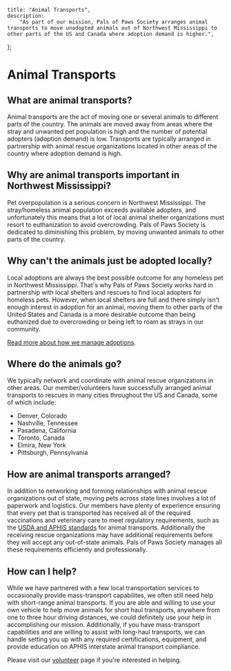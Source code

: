 
	title: "Animal Transports",
	description:
		"As part of our mission, Pals of Paws Society arranges animal transports to move unadopted animals out of Northwest Mississippi to other parts of the US and Canada where adoption demand is higher.",
};


# Animal Transports

## What are animal transports?

Animal transports are the act of moving one or several animals to different parts of the country. The animals are moved away from areas where the stray and unwanted pet population is high and the number of potential adopters (adoption demand) is low. Transports are typically arranged in partnership with animal rescue organizations located in other areas of the country where adoption demand is high.

## Why are animal transports important in Northwest Mississippi?

Pet overpopulation is a serious concern in Northwest Mississippi. The stray/homeless animal population exceeds available adopters, and unfortunately this means that a lot of local animal shelter organizations must resort to euthanization to avoid overcrowding. Pals of Paws Society is dedicated to diminishing this problem, by moving unwanted animals to other parts of the country.

## Why can't the animals just be adopted locally?

Local adoptions are always the best possible outcome for any homeless pet in Northwest Mississippi. That's why Pals of Paws Society works hard in partnership with local shelters and rescues to find local adopters for homeless pets. However, when local shelters are full and there simply isn't enough interest in adoption for an animal, moving them to other parts of the United States and Canada is a more desirable outcome than being euthanized due to overcrowding or being left to roam as strays in our community.

[Read more about how we manage adoptions](/about/adoption).

<MDXImage
	src={transport}
	alt="A graphical flow chart explaining the decision-making process regarding local adoption versus animal transport."
	longdesc="/public/descriptions/transports.txt"
	width={1250}
	height={1000}
	priority
/>

## Where do the animals go?

We typically network and coordinate with animal rescue organizations in other areas. Our member/volunteers have successfully arranged animal transports to rescues in many cities throughout the US and Canada, some of which include:

- Denver, Colorado
- Nashville, Tennessee
- Pasadena, California
- Toronto, Canada
- Elmira, New York
- Pittsburgh, Pennsylvania

## How are animal transports arranged?

In addition to networking and forming relationships with animal rescue organizations out of state, moving pets across state lines involves a lot of paperwork and logistics. Our members have plenty of experience ensuring that every pet that is transported has received all of the required vaccinations and veterinary care to meet regulatory requirements, such as the [USDA and APHIS standards](https://www.aphis.usda.gov/aphis/pet-travel/interstate-pet-travel) for animal transports. Additionally the receiving rescue organizations may have additional requirements before they will accept any out-of-state animals. Pals of Paws Society manages all these requirements efficiently and professionally.

## How can I help?

While we have partnered with a few local transportation services to occasionally provide mass-transport capabilites, we often still need help with short-range animal transports. If you are able and willing to use your own vehicle to help move animals for short haul transports, anywhere from one to three hour driving distances, we could definitely use your help in accomplishing our mission. Additionally, if you have mass-transport capabilities and are willing to assist with long-haul transports, we can handle setting you up with any required certifications, equipment, and provide education on APHIS interstate animal transport compliance.

Please visit our [volunteer](/volunteer) page if you're interested in helping.
